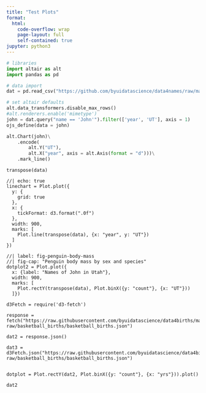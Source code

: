 ```yaml
---
title: "Test Plots"
format: 
  html:
    code-overflow: wrap
    page-layout: full
    self-contained: true
jupyter: python3
---
```



```python
# libraries
import altair as alt
import pandas as pd

# data import
dat = pd.read_csv("https://github.com/byuidatascience/data4names/raw/master/data-raw/names_year/names_year.csv")

# set altair defaults
alt.data_transformers.disable_max_rows()
#alt.renderers.enable('mimetype')
john = dat.query("name == 'John'").filter(['year', 'UT'], axis = 1)
ojs_define(data = john)
```


```python
alt.Chart(john)\
    .encode(
        alt.Y("UT"),
        alt.X("year", axis = alt.Axis(format = "d")))\
    .mark_line()
```

```ojs
transpose(data)
```


```ojs
//| echo: true
linechart = Plot.plot({
  y: {
    grid: true
  },
  x: {
    tickFormat: d3.format(".0f")
  },
  width: 900,
  marks: [
    Plot.line(transpose(data), {x: "year", y: "UT"})
  ]
})
```



```ojs
//| label: fig-penguin-body-mass
//| fig-cap: "Penguin body mass by sex and species"
dotplot2 = Plot.plot({
  x: {label: "Names of John in Utah"},
  width: 900,
  marks: [
    Plot.rectY(transpose(data), Plot.binX({y: "count"}, {x: "UT"}))
  ]})

```



```ojs
d3Fetch = require('d3-fetch')

response = fetch("https://raw.githubusercontent.com/byuidatascience/data4births/master/data-raw/basketball_births/basketball_births.json")

dat2 = response.json()

dat3 = d3Fetch.json("https://raw.githubusercontent.com/byuidatascience/data4births/master/data-raw/basketball_births/basketball_births.json")


dotplot = Plot.rectY(dat2, Plot.binX({y: "count"}, {x: "yrs"})).plot()
```


```ojs
dat2
```
